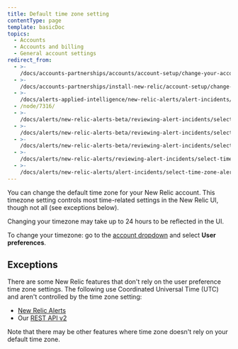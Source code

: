 ```yaml
---
title: Default time zone setting
contentType: page
template: basicDoc
topics:
  - Accounts
  - Accounts and billing
  - General account settings
redirect_from:
  - >-
    /docs/accounts-partnerships/accounts/account-setup/change-your-account-time-zone-setting/
  - >-
    /docs/accounts-partnerships/install-new-relic/account-setup/change-your-account-time-zone-setting/
  - >-
    /docs/alerts-applied-intelligence/new-relic-alerts/alert-incidents/select-time-zone-alert-activity/
  - /node/7316/
  - >-
    /docs/alerts/new-relic-alerts-beta/reviewing-alert-incidents/selecting-time-zone-alerts/
  - >-
    /docs/alerts/new-relic-alerts-beta/reviewing-alert-incidents/select-time-zone-alerts/
  - >-
    /docs/alerts/new-relic-alerts-beta/reviewing-alert-incidents/select-time-zone-alert-activity/
  - >-
    /docs/alerts/new-relic-alerts/reviewing-alert-incidents/select-time-zone-alert-activity/
  - >-
    /docs/alerts/new-relic-alerts/alert-incidents/select-time-zone-alert-activity/
---
```


You can change the default time zone for your New Relic account. This timezone setting controls most time-related settings in the New Relic UI, though not all (see exceptions below).

<Callout variant="important">
  Changing your timezone may take up to 24 hours to be reflected in the UI.
</Callout>

To change your timezone: go to the [account dropdown](/docs/accounts-partnerships/education/getting-started-new-relic/glossary#account-dropdown) and select **User preferences**.

## Exceptions

There are some New Relic features that don't rely on the user preference time zone settings. The following use Coordinated Universal Time (UTC) and aren't controlled by the time zone setting:

* [New Relic Alerts](/docs/alerts-applied-intelligence/new-relic-alerts/get-started/introduction-alerts)
* Our [REST API v2](/docs/apis/rest-api-v2/requirements/specifying-time-range-v2#utc)

Note that there may be other features where time zone doesn't rely on your default time zone.
